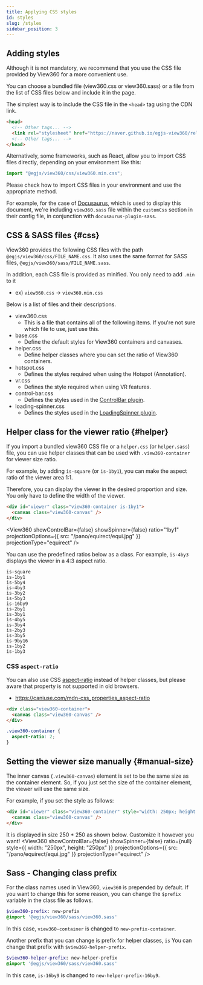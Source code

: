 ```yaml
---
title: Applying CSS styles
id: styles
slug: /styles
sidebar_position: 3
---
```



## Adding styles
Although it is not mandatory, we recommend that you use the CSS file provided by View360 for a more convenient use.

You can choose a bundled file (view360.css or view360.sass) or a file from the list of CSS files below and include it in the page.

The simplest way is to include the CSS file in the `<head>` tag using the CDN link.

```html
<head>
  <!-- Other tags... -->
  <link rel="stylesheet" href="https://naver.github.io/egjs-view360/release/latest/css/view360.min.css">
  <!-- Other tags... -->
</head>
```

Alternatively, some frameworks, such as React, allow you to import CSS files directly, depending on your environment like this:

```jsx
import "@egjs/view360/css/view360.min.css";
```

Please check how to import CSS files in your environment and use the appropriate method.

For example, for the case of [Docusaurus](https://docusaurus.io/), which is used to display this document,
we're including `view360.sass` file within the `customCss` section in their config file, in conjunction with `docusaurus-plugin-sass`.

## CSS & SASS files {#css}
View360 provides the following CSS files with the path `@egjs/view360/css/FILE_NAME.css`.
It also uses the same format for SASS files, `@egjs/view360/sass/FILE_NAME.sass`.

In addition, each CSS file is provided as minified. You only need to add `.min` to it
- ex) `view360.css` -> `view360.min.css`

Below is a list of files and their descriptions.
- view360.css
  - This is a file that contains all of the following items. If you're not sure which file to use, just use this.
- base.css
  - Define the default styles for View360 containers and canvases.
- helper.css
  - Define helper classes where you can set the ratio of View360 containers.
- hotspot.css
  - Defines the styles required when using the Hotspot (Annotation).
- vr.css
  - Defines the style required when using VR features.
- control-bar.css
  - Defines the styles used in the [ControlBar plugin](./plugins/ControlBar).
- loading-spinner.css
  - Defines the styles used in the [LoadingSpinner plugin](./plugins/LoadingSpinner).


## Helper class for the viewer ratio {#helper}
If you import a bundled view360 CSS file or a `helper.css` (or `helper.sass`) file, you can use helper classes that can be used with `.view360-container` for viewer size ratio.

For example, by adding `is-square` (or `is-1by1`), you can make the aspect ratio of the viewer area 1:1.

Therefore, you can display the viewer in the desired proportion and size.
You only have to define the width of the viewer.

```html
<div id="viewer" class="view360-container is-1by1">
  <canvas class="view360-canvas" />
</div>
```

<View360
  showControlBar={false}
  showSpinner={false}
  ratio="1by1"
  projectionOptions={{
    src: "/pano/equirect/equi.jpg"
  }}
  projectionType="equirect" />

You can use the predefined ratios below as a class.
For example, `is-4by3` displays the viewer in a 4:3 aspect ratio.

```
is-square
is-1by1
is-5by4
is-4by3
is-3by2
is-5by3
is-16by9
is-2by1
is-3by1
is-4by5
is-3by4
is-2by3
is-3by5
is-9by16
is-1by2
is-1by3
```

### CSS `aspect-ratio`
You can also use CSS [aspect-ratio](https://developer.mozilla.org/en-US/docs/Web/CSS/aspect-ratio) instead of helper classes, but please aware that property is not supported in old browsers.
- https://caniuse.com/mdn-css_properties_aspect-ratio

```html
<div class="view360-container">
  <canvas class="view360-canvas" />
</div>
```
```css
.view360-container {
  aspect-ratio: 2;
}
```

## Setting the viewer size manually {#manual-size}
The inner canvas (`.view360-canvas`) element is set to be the same size as the container element.
So, if you just set the size of the container element, the viewer will use the same size.

For example, if you set the style as follows:
```html
<div id="viewer" class="view360-container" style="width: 250px; height: 250px;">
  <canvas class="view360-canvas" />
</div>
```

It is displayed in size 250 * 250 as shown below. Customize it however you want!
<View360
  showControlBar={false}
  showSpinner={false}
  ratio={null}
  style={{
    width: "250px",
    height: "250px"
  }}
  projectionOptions={{
    src: "/pano/equirect/equi.jpg"
  }}
  projectionType="equirect" />

## Sass - Changing class prefix
For the class names used in View360, `view360` is prepended by default.
If you want to change this for some reason, you can change the `$prefix` variable in the class file as follows.

```sass
$view360-prefix: new-prefix
@import '@egjs/view360/sass/view360.sass'
```

In this case, `view360-container` is changed to `new-prefix-container`.

Another prefix that you can change is prefix for helper classes, `is`
You can change that prefix with `$view360-helper-prefix`.
```sass
$view360-helper-prefix: new-helper-prefix
@import '@egjs/view360/sass/view360.sass'
```
In this case, `is-16by9` is changed to `new-helper-prefix-16by9`.

